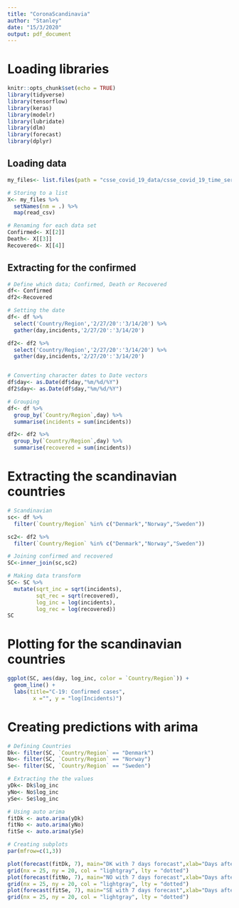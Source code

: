 ```yaml
---
title: "CoronaScandinavia"
author: "Stanley"
date: "15/3/2020"
output: pdf_document
---
```


# Loading libraries
```r
knitr::opts_chunk$set(echo = TRUE)
library(tidyverse)
library(tensorflow)
library(keras)
library(modelr)
library(lubridate)
library(dlm)
library(forecast)
library(dplyr)
```


## Loading data
```r
my_files<- list.files(path = "csse_covid_19_data/csse_covid_19_time_series", full.names = TRUE)

# Storing to a list
X<- my_files %>%
  setNames(nm = .) %>%
  map(read_csv)

# Renaming for each data set
Confirmed<- X[[2]]
Death<- X[[3]]
Recovered<- X[[4]]

```

## Extracting for the confirmed 
```r

# Define which data; Confirmed, Death or Recovered
df<- Confirmed
df2<-Recovered

# Setting the date
df<- df %>%
  select('Country/Region','2/27/20':'3/14/20') %>%
  gather(day,incidents,'2/27/20':'3/14/20')

df2<- df2 %>%
  select('Country/Region','2/27/20':'3/14/20') %>%
  gather(day,incidents,'2/27/20':'3/14/20')


# Converting character dates to Date vectors
df$day<- as.Date(df$day,"%m/%d/%Y")
df2$day<- as.Date(df$day,"%m/%d/%Y")

# Grouping
df<- df %>%
  group_by(`Country/Region`,day) %>%
  summarise(incidents = sum(incidents))

df2<- df2 %>%
  group_by(`Country/Region`,day) %>%
  summarise(recovered = sum(incidents))

```


# Extracting the scandinavian countries
```r
# Scandinavian
sc<- df %>%
  filter(`Country/Region` %in% c("Denmark","Norway","Sweden"))

sc2<- df2 %>%
  filter(`Country/Region` %in% c("Denmark","Norway","Sweden"))

# Joining confirmed and recovered
SC<-inner_join(sc,sc2)

# Making data transform
SC<- SC %>%
  mutate(sqrt_inc = sqrt(incidents),
         sqt_rec = sqrt(recovered),
         log_inc = log(incidents),
         log_rec = log(recovered))
SC
```


# Plotting for the scandinavian countries
```r
ggplot(SC, aes(day, log_inc, color = `Country/Region`)) +
  geom_line() +
  labs(title="C-19: Confirmed cases",
        x ="", y = "log(Incidents)")
```

# Creating predictions with arima
```r

# Defining Countries
Dk<- filter(SC, `Country/Region` == "Denmark")
No<- filter(SC, `Country/Region` == "Norway")
Se<- filter(SC, `Country/Region` == "Sweden")

# Extracting the the values
yDk<- Dk$log_inc
yNo<- No$log_inc
ySe<- Se$log_inc

# Using auto arima
fitDk <- auto.arima(yDk)
fitNo <- auto.arima(yNo)
fitSe <- auto.arima(ySe)

# Creating subplots
par(mfrow=c(1,3))

plot(forecast(fitDk, 7), main="DK with 7 days forecast",xlab="Days after Feb 27th",ylab ="log(incidents)")
grid(nx = 25, ny = 20, col = "lightgray", lty = "dotted")
plot(forecast(fitNo, 7), main="NO with 7 days forecast",xlab="Days after Feb 27th",ylab ="log(incidents)")
grid(nx = 25, ny = 20, col = "lightgray", lty = "dotted")
plot(forecast(fitSe, 7), main="SE with 7 days forecast",xlab="Days after Feb 27th",ylab ="log(incidents)")
grid(nx = 25, ny = 20, col = "lightgray", lty = "dotted")


```

